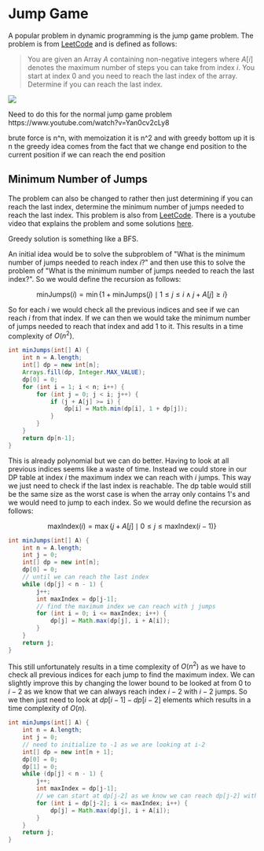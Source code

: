 
# Jump Game

A popular problem in dynamic programming is the jump game problem. The problem is from [LeetCode](https://leetcode.com/problems/jump-game/) and 
is defined as follows:

> You are given an Array $A$ containing non-negative integers where $A[i]$ denotes the maximum number of steps you can take from index $i$. You 
> start at index 0 and you need to reach the last index of the array. Determine if you can reach the last index.

<Image
    src="/cs/dpJumpGame.png"
    caption="Jump Game and the possible jumps from each index visualized"
    width={400}
/>

<Callout type="todo">
Need to do this for the normal jump game problem
https://www.youtube.com/watch?v=Yan0cv2cLy8

brute force is n^n, with memoization it is n^2 and with greedy bottom up it is n the greedy idea 
comes from the fact that we change end position to the current position if we can reach the end position
</Callout>

## Minimum Number of Jumps

The problem can also be changed to rather then just determining if you can reach the last index, determine the minimum number of jumps needed to 
reach the last index. This problem is also from [LeetCode](https://leetcode.com/problems/jump-game-ii/). There is a youtube video that explains the 
problem and some solutions [here](https://www.youtube.com/watch?v=dJ7sWiOoK7g). 

<Callout type="todo">
Greedy solution is something like a BFS.
</Callout>

An initial idea would be to solve the subproblem of "What is the minimum number of jumps needed to reach index $i$?" and then use this to solve the 
problem of "What is the minimum number of jumps needed to reach the last index?". So we would define the recursion as follows:

```math
\text{minJumps}(i) = \min \{1 + \text{minJumps}(j) \mid 1 \leq j \leq i \land j + A[j] \geq i\}
```

So for each $i$ we would check all the previous indices and see if we can reach $i$ from that index. If we can then we would take the minimum 
number of jumps needed to reach that index and add 1 to it. This results in a time complexity of $O(n^2)$.

```java
int minJumps(int[] A) {
    int n = A.length;
    int[] dp = new int[n];
    Arrays.fill(dp, Integer.MAX_VALUE);
    dp[0] = 0;
    for (int i = 1; i < n; i++) {
        for (int j = 0; j < i; j++) {
            if (j + A[j] >= i) {
                dp[i] = Math.min(dp[i], 1 + dp[j]);
            }
        }
    }
    return dp[n-1];
}
```

This is already polynomial but we can do better. Having to look at all previous indices seems like a waste of time. Instead we could store in our DP 
table at index $i$ the maximum index we can reach with $i$ jumps. This way we just need to check if the last index is reachable. The dp table would 
still be the same size as the worst case is when the array only contains 1's and we would need to jump to each index. So we would define the recursion 
as follows:

```math
\text{maxIndex}(i) = \max \{j + A[j] \mid 0 \leq j \leq \text{maxIndex}(i-1)\}
```

```java
int minJumps(int[] A) {
    int n = A.length;
    int j = 0;
    int[] dp = new int[n];
    dp[0] = 0;
    // until we can reach the last index
    while (dp[j] < n - 1) {
        j++;
        int maxIndex = dp[j-1];
        // find the maximum index we can reach with j jumps
        for (int i = 0; i <= maxIndex; i++) {
            dp[j] = Math.max(dp[j], i + A[i]);
        }
    }
    return j;
}
```

This still unfortunately results in a time complexity of $O(n^2)$ as we have to check all previous indices for each jump to find the maximum index. We can 
slightly improve this by changing the lower bound to be looked at from $0$ to $i-2$ as we know that we can always reach index $i-2$ with $i-2$ jumps. So 
we then just need to look at $dp[i-1] - dp[i-2]$ elements which results in a time complexity of $O(n)$.

```java
int minJumps(int[] A) {
    int n = A.length;
    int j = 0;
    // need to initialize to -1 as we are looking at i-2
    int[] dp = new int[n + 1];
    dp[0] = 0;
    dp[1] = 0;
    while (dp[j] < n - 1) {
        j++;
        int maxIndex = dp[j-1];
        // we can start at dp[j-2] as we know we can reach dp[j-2] with j-2 jumps
        for (int i = dp[j-2]; i <= maxIndex; i++) {
            dp[j] = Math.max(dp[j], i + A[i]);
        }
    }
    return j;
}